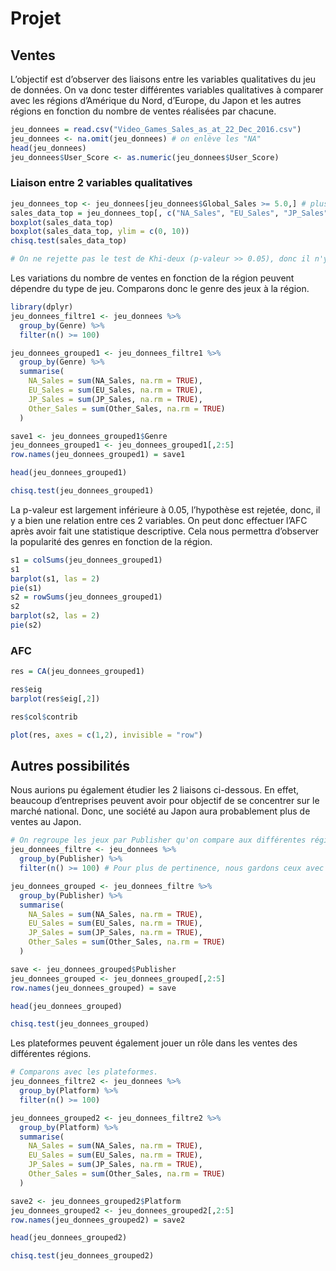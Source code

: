 # Projet

## Ventes

L'objectif est d'observer des liaisons entre les variables qualitatives du jeu de données. On va donc tester différentes variables qualitatives à comparer avec les régions d'Amérique du Nord, d'Europe, du Japon et les autres régions en fonction du nombre de ventes réalisées par chacune.

```r
jeu_donnees = read.csv("Video_Games_Sales_as_at_22_Dec_2016.csv")
jeu_donnees <- na.omit(jeu_donnees) # on enlève les "NA"
head(jeu_donnees)
jeu_donnees$User_Score <- as.numeric(jeu_donnees$User_Score)
```

### Liaison entre 2 variables qualitatives

```r
jeu_donnees_top <- jeu_donnees[jeu_donnees$Global_Sales >= 5.0,] # plus de 5 millions de ventes
sales_data_top = jeu_donnees_top[, c("NA_Sales", "EU_Sales", "JP_Sales", "Other_Sales")]
boxplot(sales_data_top)
boxplot(sales_data_top, ylim = c(0, 10))
chisq.test(sales_data_top)

# On ne rejette pas le test de Khi-deux (p-valeur >> 0.05), donc il n'y a pas de relations entre le nom des jeux et les régions.
```

Les variations du nombre de ventes en fonction de la région peuvent dépendre du type de jeu. Comparons donc le genre des jeux à la région.

```r
library(dplyr)
jeu_donnees_filtre1 <- jeu_donnees %>%
  group_by(Genre) %>%
  filter(n() >= 100)

jeu_donnees_grouped1 <- jeu_donnees_filtre1 %>%
  group_by(Genre) %>%
  summarise(
    NA_Sales = sum(NA_Sales, na.rm = TRUE),
    EU_Sales = sum(EU_Sales, na.rm = TRUE),
    JP_Sales = sum(JP_Sales, na.rm = TRUE),
    Other_Sales = sum(Other_Sales, na.rm = TRUE)
  )

save1 <- jeu_donnees_grouped1$Genre
jeu_donnees_grouped1 <- jeu_donnees_grouped1[,2:5]
row.names(jeu_donnees_grouped1) = save1

head(jeu_donnees_grouped1)

chisq.test(jeu_donnees_grouped1)
```

La p-valeur est largement inférieure à 0.05, l'hypothèse est rejetée, donc, il y a bien une relation entre ces 2 variables. On peut donc effectuer l'AFC après avoir fait une statistique descriptive. Cela nous permettra d'observer la popularité des genres en fonction de la région.

```r
s1 = colSums(jeu_donnees_grouped1)
s1
barplot(s1, las = 2)
pie(s1)
s2 = rowSums(jeu_donnees_grouped1)
s2
barplot(s2, las = 2)
pie(s2)
```

### AFC

```r
res = CA(jeu_donnees_grouped1)
```

```r
res$eig
barplot(res$eig[,2])
```

```r
res$col$contrib
```

```r
plot(res, axes = c(1,2), invisible = "row")
```

## Autres possibilités

Nous aurions pu également étudier les 2 liaisons ci-dessous. En effet, beaucoup d'entreprises peuvent avoir pour objectif de se concentrer sur le marché national. Donc, une société au Japon aura probablement plus de ventes au Japon.

```r
# On regroupe les jeux par Publisher qu'on compare aux différentes régions.
jeu_donnees_filtre <- jeu_donnees %>%
  group_by(Publisher) %>%
  filter(n() >= 100) # Pour plus de pertinence, nous gardons ceux avec au moins 100 jeux dans le jeu de données.

jeu_donnees_grouped <- jeu_donnees_filtre %>%
  group_by(Publisher) %>%
  summarise(
    NA_Sales = sum(NA_Sales, na.rm = TRUE),
    EU_Sales = sum(EU_Sales, na.rm = TRUE),
    JP_Sales = sum(JP_Sales, na.rm = TRUE),
    Other_Sales = sum(Other_Sales, na.rm = TRUE)
  )

save <- jeu_donnees_grouped$Publisher
jeu_donnees_grouped <- jeu_donnees_grouped[,2:5]
row.names(jeu_donnees_grouped) = save

head(jeu_donnees_grouped)

chisq.test(jeu_donnees_grouped)
```

Les plateformes peuvent également jouer un rôle dans les ventes des différentes régions.

```r
# Comparons avec les plateformes.
jeu_donnees_filtre2 <- jeu_donnees %>%
  group_by(Platform) %>%
  filter(n() >= 100)

jeu_donnees_grouped2 <- jeu_donnees_filtre2 %>%
  group_by(Platform) %>%
  summarise(
    NA_Sales = sum(NA_Sales, na.rm = TRUE),
    EU_Sales = sum(EU_Sales, na.rm = TRUE),
    JP_Sales = sum(JP_Sales, na.rm = TRUE),
    Other_Sales = sum(Other_Sales, na.rm = TRUE)
  )

save2 <- jeu_donnees_grouped2$Platform
jeu_donnees_grouped2 <- jeu_donnees_grouped2[,2:5]
row.names(jeu_donnees_grouped2) = save2

head(jeu_donnees_grouped2)

chisq.test(jeu_donnees_grouped2)
```
